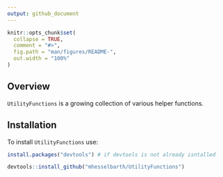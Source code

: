 ```yaml
---
output: github_document
---
```


<!-- README.md is generated from README.Rmd. Please edit that file -->

```r
knitr::opts_chunk$set(
  collapse = TRUE,
  comment = "#>",
  fig.path = "man/figures/README-",
  out.width = "100%"
)
```

## Overview

`UtilityFunctions` is a growing collection of various helper functions.

## Installation

To install `UtilityFunctions` use: 
  
```r
install.packages("devtools") # if devtools is not already isntalled

devtools::install_github("mhesselbarth/UtilityFunctions")
``` 
